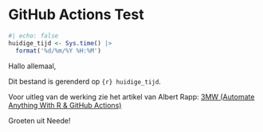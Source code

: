 # GitHub Actions Test

```r
#| echo: false
huidige_tijd <- Sys.time() |>
  format('%d/%m/%Y %H:%M')
```

Hallo allemaal,

Dit bestand is gerenderd op `{r} huidige_tijd`.

Voor uitleg van de werking zie het artikel van Albert Rapp: [3MW (Automate Anything With R & GitHub Actions)](https://3mw.albert-rapp.de/p/automate-anything-with-r-github-actions)

Groeten uit Neede!
